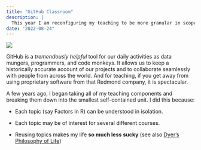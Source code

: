 ```yaml
---
title: "GitHub Classroom"
description: |
  This year I am reconfiguring my teaching to be more granular in scope. Historically, I have made all my quantitative lectures part of a single large GitHub repository, which is good for me.  However, this does have a problem that it is getting so large that it may only be good for me and not for anyone else. So, I've decided to break up my teaching compoinents into individual, stand-alone, GitHub Repositories & use GitHub Classroom for teaching.
date: "2022-08-24"
---
```


![](featured.png)

GitHub is a *tremendously helpful* tool for our daily activities as data mungers, programmers, and code monkeys. It allows us to keep a historically accurate account of our projects and to collaborate seamlessly with people from across the world. And for teaching, if you get away from using proprietary software from that Redmond company, it is spectacular.

A few years ago, I began taking all of my teaching components and breaking them down into the smallest self-contained unit. I did this because:

-   Each topic (say Factors in R) can be understood in isolation.

-   Each topic may be of interest for several different courses.

-   Reusing topics makes my life **so much less sucky** (see also [Dyer's Philosophy of Life](https://dyerlab.org/posts/1969-10-14-dyers-philosophy-of-life/))
